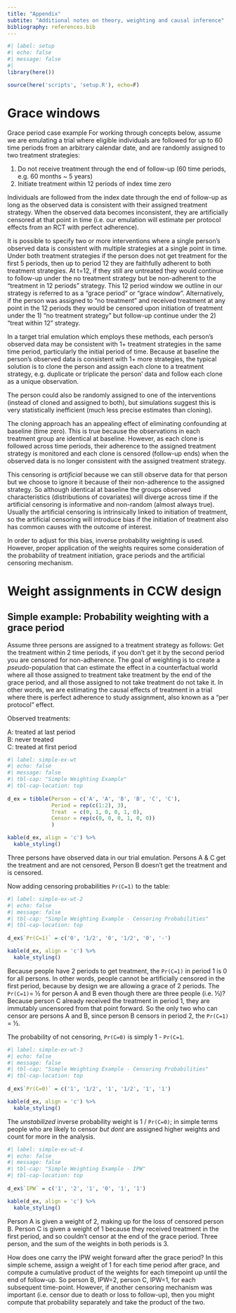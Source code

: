 ```yaml
---
title: "Appendix"
subtite: "Additional notes on theory, weighting and causal inference"
bibliography: references.bib
---
```


```r
#| label: setup
#| echo: false
#| message: false
#| 
library(here())

source(here('scripts', 'setup.R'), echo=F)
```

# Grace windows  

::: callout-note
Grace period case example
For working through concepts below, assume we are emulating a trial where eligible individuals are followed for up to 60 time periods from an arbitrary calendar date, and are randomly assigned to two treatment strategies: 

1) Do not receive treatment through the end of follow-up (60 time periods, e.g. 60 months ~ 5 years)
2) Initiate treatment within 12 periods of index time zero

Individuals are followed from the index date through the end of follow-up as long as the observed data is consistent with their assigned treatment strategy. When the observed data becomes inconsistent, they are artificially censored at that point in time (i.e. our emulation will estimate per protocol effects from an RCT with perfect adherence).
:::

It is possible to specify two or more interventions where a single person’s observed data is consistent with multiple strategies at a single point in time. Under both treatment strategies if the person does not get treatment for the first 5 periods, then up to period 12 they are faithfully adherent to both treatment strategies. At t=12, if they still are untreated they would continue to follow-up under the no treatment strategy but be non-adherent to the “treatment in 12 periods” strategy. This 12 period window we outline in our strategy is referred to as a “grace period” or "grace window". Alternatively, if the person was assigned to “no treatment” and received treatment at any point in the 12 periods they would be censored upon initiation of treatment under the 1) “no treatment strategy” but follow-up continue  under the 2) “treat within 12” strategy. 

In a target trial emulation which employs these methods, each person’s observed data may be consistent with 1+ treatment strategies in the same time period, particularly the initial period of time. Because at baseline the person’s observed data is consistent with 1+ more strategies, the typical solution is to clone the person and assign each clone to a treatment strategy, e.g. duplicate or triplicate the person’ data and follow each clone as a unique observation. 

::: callout-note
The person could also be randomly assigned to one of the interventions (instead of cloned and assigned to both), but simulations suggest this is very statistically inefficient (much less precise estimates than cloning).
:::

The cloning approach has an appealing effect of eliminating confounding at baseline (time zero). This is true because the observations in each treatment group are identical at baseline. However, as each clone is followed across time periods, their adherence to the assigned treatment strategy is monitored and each clone is censored (follow-up ends) when the observed data is no longer consistent with the assigned treatment strategy.

This censoring is *artificial* because we can still observe data for that person but we choose to ignore it because of their non-adherence to the assigned strategy. So although identical at baseline the groups observed characteristics (distributions of covariates) will diverge across time if the artificial censoring is informative and non-random (almost always true). Usually the artificial censoring is intrinsically linked to initiation of treatment, so the artificial censoring will introduce bias if the initiation of treatment also has common causes with the outcome of interest.

In order to adjust for this bias, inverse probability weighting is used. However, proper application of the weights requires some consideration of the probability of treatment initiation, grace periods and the artificial censoring mechanism.

# Weight assignments in CCW design  

## Simple example: Probability weighting with a grace period

Assume three persons are assigned to a treatment strategy as follows: Get the treatment within 2 time periods, if you don’t get it by the second period you are censored for non-adherence. The goal of weighting is to create a *pseudo*-population that can estimate the effect in a counterfactual world where all those assigned to treatment take treatment by the end of the grace period, and all those assigned to not take treatment do not take it. In other words, we are estimating the causal effects of treatment in a trial where there is perfect adherence to study assignment, also known as a “per protocol” effect.  

::: callout-note
Observed treatments:

A: treated at last period	
B: never treated	
C: treated at first period
:::

```r
#| label: simple-ex-wt
#| echo: false
#| message: false
#| tbl-cap: "Simple Weighting Example"
#| tbl-cap-location: top
 
d_ex = tibble(Person = c('A', 'A', 'B', 'B', 'C', 'C'), 
              Period = rep(c(1:2), 3),
              Treat  = c(0, 1, 0, 0, 1, 0),
              Censor = rep(c(0, 0, 0, 1, 0, 0))
              )

kable(d_ex, align = 'c') %>%
  kable_styling()
```

Three persons have observed data in our trial emulation. Persons A & C get the treatment and are not censored, Person B doesn’t get the treatment and is censored.

Now adding censoring probabilities `Pr(C=1)` to the table:

```r
#| label: simple-ex-wt-2
#| echo: false
#| message: false
#| tbl-cap: "Simple Weighting Example - Censoring Probabilities"
#| tbl-cap-location: top
 
d_ex$`Pr(C=1)` = c('0', '1/2', '0', '1/2', '0', '-')

kable(d_ex, align = 'c') %>%
  kable_styling()
```

Because people have 2 periods to get treatment, the `Pr(C=1)` in period 1 is 0 for all persons. In other words, people cannot be artificially censored in the first period, because by design we are allowing a grace of 2 periods. The `Pr(C=1)`= ½ for person A and B even though there are three people (i.e. ⅓)? Because person C already received the treatment in period 1, they are immutably uncensored from that point forward. So the only two who can censor are persons A and B, since person B censors in period 2, the `Pr(C=1)` = ½. 

The probability of not censoring, `Pr(C=0)` is simply 1 - `Pr(C=1`. 

```r
#| label: simple-ex-wt-3
#| echo: false
#| message: false
#| tbl-cap: "Simple Weighting Example - Censoring Probabilities"
#| tbl-cap-location: top
 
d_ex$`Pr(C=0)` = c('1', '1/2', '1', '1/2', '1', '1')

kable(d_ex, align = 'c') %>%
  kable_styling()
```

The *unstabilized* inverse probability weight is 1 / `Pr(C=0)`; in simple terms people who are likely to censor *but dont* are assigned higher weights and count for more in the analysis. 

```r
#| label: simple-ex-wt-4
#| echo: false
#| message: false
#| tbl-cap: "Simple Weighting Example - IPW"
#| tbl-cap-location: top
 
d_ex$`IPW` = c('1', '2', '1', '0', '1', '1')

kable(d_ex, align = 'c') %>%
  kable_styling()
```

Person A is given a weight of 2, making up for the loss of censored person B. Person C is given a weight of 1 because they received treatment in the first period, and so couldn't censor at the end of the grace period. Three person, and the sum of the weights in both periods is 3. 

::: callout-note
How does one carry the IPW weight forward after the grace period?
In this simple scheme, assign a weight of 1 for each time period after grace, and compute a cumulative product of the weights for each timepoint up until the end of follow-up. So person B, IPW=2, person C, IPW=1, for each subsequent time-point. However, if another censoring mechanism was important (i.e. censor due to death or loss to follow-up), then you might compute that probability separately and take the product of the two.
:::
